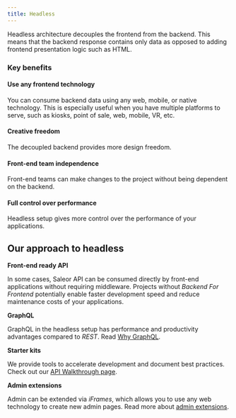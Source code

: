 ```yaml
---
title: Headless
---
```


Headless architecture decouples the frontend from the backend.
This means that the backend response contains only data as opposed to adding frontend presentation logic such as HTML.

### Key benefits

#### Use any frontend technology

You can consume backend data using any web, mobile, or native technology.
This is especially useful when you have multiple platforms to serve,
such as kiosks, point of sale, web, mobile, VR, etc.

#### Creative freedom

The decoupled backend provides more design freedom.

#### Front-end team independence

Front-end teams can make changes to the project without being dependent on the backend.

#### Full control over performance

Headless setup gives more control over the performance of your applications.

## Our approach to headless

**Front-end ready API**

In some cases, Saleor API can be consumed directly by front-end applications without requiring middleware. Projects without _Backend For Frontend_ potentially enable faster development speed and reduce maintenance costs of your applications.

**GraphQL**

GraphQL in the headless setup has performance and productivity advantages compared to _REST_.
Read [Why GraphQL](overview/why-saleor/graphql.mdx).

**Starter kits**

We provide tools to accelerate development and document best practices. Check out our [API Walkthrough page](quickstart/api.mdx).

**Admin extensions**

Admin can be extended via _iFrames_, which allows you to use any web technology to create new admin pages.
Read more about [admin extensions](developer/extending/apps/overview.mdx).
